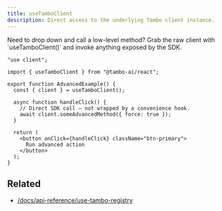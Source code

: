 ```yaml
---
title: useTamboClient
description: Direct access to the underlying Tambo client instance.
---
```


<Callout type="info" title="Quick Example: Advanced Client Access">
  Need to drop down and call a low-level method? Grab the raw client with
  `useTamboClient()` and invoke anything exposed by the SDK.

```tsx title="advanced-client.tsx"
"use client";

import { useTamboClient } from "@tambo-ai/react";

export function AdvancedExample() {
  const { client } = useTamboClient();

  async function handleClick() {
    // Direct SDK call – not wrapped by a convenience hook.
    await client.someAdvancedMethod({ force: true });
  }

  return (
    <button onClick={handleClick} className="btn-primary">
      Run advanced action
    </button>
  );
}
```

</Callout>

## Related

- [/docs/api-reference/use-tambo-registry](/docs/api-reference/use-tambo-registry)
